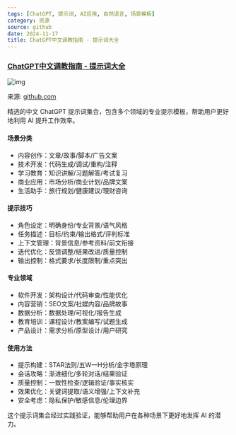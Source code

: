 ```yaml
---
tags: [ChatGPT, 提示词, AI应用, 自然语言, 场景模板]
category: 资源
source: github
date: 2024-11-17
title: ChatGPT中文调教指南 - 提示词大全
---
```


### [ChatGPT中文调教指南 - 提示词大全](https://github.com/PlexPt/awesome-chatgpt-prompts-zh)

![img](https://img.mengpeng.tech/i/2024/12/07/6753f79f05653.webp)

来源: [github.com](https://github.com/PlexPt/awesome-chatgpt-prompts-zh)

精选的中文 ChatGPT 提示词集合，包含多个领域的专业提示模板，帮助用户更好地利用 AI 提升工作效率。

#### 场景分类

-   内容创作：文章/故事/脚本/广告文案
-   技术开发：代码生成/调试/重构/注释
-   学习教育：知识讲解/习题解答/考试复习
-   商业应用：市场分析/商业计划/品牌文案
-   生活助手：旅行规划/健康建议/理财咨询

#### 提示技巧

-   角色设定：明确身份/专业背景/语气风格
-   任务描述：目标/约束/输出格式/评判标准
-   上下文管理：背景信息/参考资料/前文衔接
-   迭代优化：反馈调整/结果改进/质量控制
-   输出控制：格式要求/长度限制/重点突出

#### 专业领域

-   软件开发：架构设计/代码审查/性能优化
-   内容营销：SEO文案/社媒内容/品牌故事
-   数据分析：数据处理/可视化/报告生成
-   教育培训：课程设计/教案编写/试题生成
-   产品设计：需求分析/原型设计/用户研究

#### 使用方法

-   提示构建：STAR法则/五W一H分析/金字塔原理
-   会话攻略：渐进细化/多轮对话/结果验证
-   质量控制：一致性检查/逻辑验证/事实核实
-   效果优化：关键词提取/语义增强/上下文补充
-   安全考虑：隐私保护/敏感信息/伦理边界

这个提示词集合经过实践验证，能够帮助用户在各种场景下更好地发挥 AI 的潜力。 